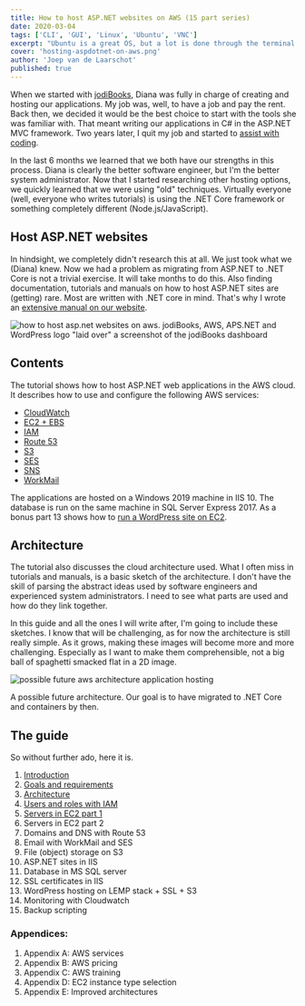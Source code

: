 ```yaml
---
title: How to host ASP.NET websites on AWS (15 part series)
date: 2020-03-04
tags: ['CLI', 'GUI', 'Linux', 'Ubuntu', 'VNC']
excerpt: "Ubuntu is a great OS, but a lot is done through the terminal. If you need a GUI this is how you can enable screen sharing between Ubuntu and RealVNC."
cover: 'hosting-aspdotnet-on-aws.png'
author: 'Joep van de Laarschot'
published: true
---
```


When we started with [jodiBooks](http://jodibooks.com), Diana was fully in charge of creating and hosting our applications. My job was, well, to have a job and pay the rent. Back then, we decided it would be the best choice to start with the tools she was familiar with. That meant writing our applications in C# in the ASP.NET MVC framework. Two years later, I quit my job and started to [assist with coding](https://blog.joeplaa.com/learning-to-code/).

In the last 6 months we learned that we both have our strengths in this process. Diana is clearly the better software engineer, but I'm the better system administrator. Now that I started researching other hosting options, we quickly learned that we were using "old" techniques. Virtually everyone (well, everyone who writes tutorials) is using the .NET Core framework or something completely different (Node.js/JavaScript).

## Host ASP.NET websites

In hindsight, we completely didn't research this at all. We just took what we (Diana) knew. Now we had a problem as migrating from ASP.NET to .NET Core is not a trivial exercise. It will take months to do this. Also finding documentation, tutorials and manuals on how to host ASP.NET sites are (getting) rare. Most are written with .NET core in mind. That's why I wrote an [extensive manual on our website](https://blog.jodibooks.com/series/hosting-asp-net-apps-on-aws/).

![how to host asp.net websites on aws. jodiBooks, AWS, APS.NET and WordPress logo "laid over" a screenshot of the jodiBooks dashboard](hosting-asp-net-apps-aws-part-1-introduction/hosting-aspdotnet-on-aws.png)

## Contents

The tutorial shows how to host ASP.NET web applications in the AWS cloud. It describes how to use and configure the following AWS services:

- [CloudWatch](./hosting-asp-net-apps-aws-part-14-monitoring-with-cloudwatch/)
- [EC2 + EBS](./hosting-asp-net-apps-aws-part-5-ec2-instances/)
- [IAM](./hosting-asp-net-apps-aws-part-4-iam-users-and-roles/)
- [Route 53](./hosting-asp-net-apps-aws-part-7-domains-and-dns-with-route-53/)
- [S3](./hosting-asp-net-apps-aws-part-9-file-storage-on-s3/)
- [SES](./hosting-asp-net-apps-aws-part-8-email-with-workmail-and-ses/)
- [SNS](./hosting-asp-net-apps-aws-part-14-monitoring-with-cloudwatch/)
- [WorkMail](./hosting-asp-net-apps-aws-part-8-email-with-workmail-and-ses/)

The applications are hosted on a Windows 2019 machine in IIS 10. The database is run on the same machine in SQL Server Express 2017. As a bonus part 13 shows how to [run a WordPress site on EC2](./hosting-asp-net-apps-aws-part-13-wordpress-hosting-on-lemp-ssl-s3/).

## Architecture

The tutorial also discusses the cloud architecture used. What I often miss in tutorials and manuals, is a basic sketch of the architecture. I don't have the skill of parsing the abstract ideas used by software engineers and experienced system administrators. I need to see what parts are used and how do they link together.

In this guide and all the ones I will write after, I'm going to include these sketches. I know that will be challenging, as for now the architecture is still really simple. As it grows, making these images will become more and more challenging. Especially as I want to make them comprehensible, not a big ball of spaghetti smacked flat in a 2D image.

![possible future aws architecture application hosting](hosting-asp-net-apps-aws-appendix-e-improved-architectures/aws-architecture-jodibooks-rds-s-az-alb.png)

A possible future architecture. Our goal is to have migrated to .NET Core and containers by then.

## The guide

So without further ado, here it is.

1. [Introduction](hosting-asp-net-apps-aws-part-1-introduction/)
2. [Goals and requirements](hosting-asp-net-apps-aws-part-2-goals-and-requirements/)
3. [Architecture](hosting-asp-net-apps-aws-part-3-architecture/)
4. [Users and roles with IAM](hosting-asp-net-apps-aws-part-4-iam-users-and-roles/)
5. [Servers in EC2 part 1](hosting-asp-net-apps-aws-part-5-ec2-instances/)
6. Servers in EC2 part 2
7. Domains and DNS with Route 53
8. Email with WorkMail and SES
9. File (object) storage on S3
10. ASP.NET sites in IIS
11. Database in MS SQL server
12. SSL certificates in IIS
13. WordPress hosting on LEMP stack + SSL + S3
14. Monitoring with Cloudwatch
15. Backup scripting

### Appendices:

1. Appendix A: AWS services
2. Appendix B: AWS pricing
3. Appendix C: AWS training
4. Appendix D: EC2 instance type selection
5. Appendix E: Improved architectures